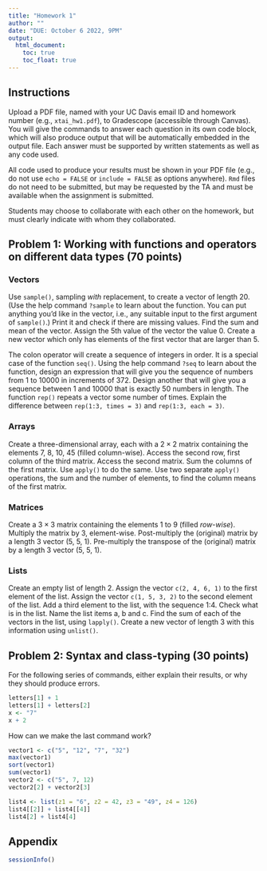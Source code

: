 ```yaml
---
title: "Homework 1"
author: ""
date: "DUE: October 6 2022, 9PM"
output: 
  html_document: 
    toc: true
    toc_float: true
---
```


## Instructions
Upload a PDF file, named with your UC Davis email ID and homework number (e.g., `xtai_hw1.pdf`), to Gradescope (accessible through Canvas). You will give the commands to answer each question in its own code block, which will also produce output that will be automatically embedded in the output file. Each answer must be supported by written statements as well as any code used. 

All code used to produce your results must be shown in your PDF file (e.g., do not use `echo = FALSE` or `include = FALSE` as options anywhere). `Rmd` files do not need to be submitted, but may be requested by the TA and must be available when the assignment is submitted. 

Students may choose to collaborate with each other on the homework, but must clearly indicate with whom they collaborated. 

## Problem 1: Working with functions and operators on different data types (70 points)
### Vectors 
Use `sample()`, sampling *with* replacement, to create a vector of length 20. (Use the help command `?sample` to learn about the function. You can put anything you'd like in the vector, i.e., any suitable input to the first argument of `sample()`.) Print it and check if there are missing values. Find the sum and mean of the vector. Assign the 5th value of the vector the value 0. Create a new vector which only has elements of the first vector that are larger than 5.

The colon operator will create a sequence of integers in order. It is a special case of the function `seq()`. Using the help command `?seq` to learn about the function, design an expression that will give you the sequence of numbers from 1 to 10000 in increments of 372. Design another that will give you a sequence between 1 and 10000 that is exactly 50 numbers in length. The function `rep()` repeats a vector some number of times. Explain the difference between `rep(1:3, times = 3)` and `rep(1:3, each = 3)`.

### Arrays
Create a three-dimensional array, each with a $2 \times 2$ matrix containing the elements 7, 8, 10, 45 (filled column-wise). Access the second row, first column of the third matrix. Access the second matrix. Sum the columns of the first matrix. Use `apply()` to do the same. Use two separate `apply()` operations, the sum and the number of elements, to find the column means of the first matrix. 

### Matrices
Create a $3 \times 3$ matrix containing the elements 1 to 9 (filled *row-wise*). Multiply the matrix by 3, element-wise. Post-multiply the (original) matrix by a length 3 vector (5, 5, 1). Pre-multiply the transpose of the (original) matrix by a length 3 vector (5, 5, 1).

### Lists
Create an empty list of length 2. Assign the vector `c(2, 4, 6, 1)` to the first element of the list. Assign the vector `c(1, 5, 3, 2)` to the second element of the list. Add a third element to the list, with the sequence 1:4. Check what is in the list. Name the list items a, b and c. Find the sum of each of the vectors in the list, using `lapply()`. Create a new vector of length 3 with this information using `unlist()`. 

## Problem 2: Syntax and class-typing (30 points)
For the following series of commands, either explain their results, or why they should produce errors.

```r
letters[1] + 1
letters[1] + letters[2]
x <- "7"
x + 2
```
How can we make the last command work? 

```r
vector1 <- c("5", "12", "7", "32")
max(vector1)
sort(vector1)
sum(vector1)
vector2 <- c("5", 7, 12)
vector2[2] + vector2[3]
```


```r
list4 <- list(z1 = "6", z2 = 42, z3 = "49", z4 = 126)
list4[[2]] + list4[[4]]
list4[2] + list4[4]
```


## Appendix

```r
sessionInfo()
```
